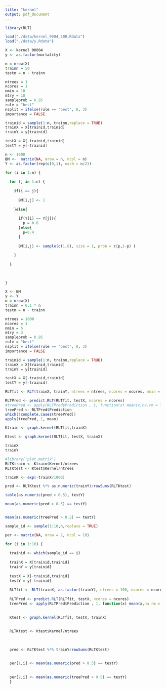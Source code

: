 ```yaml
---
title: "kernel"
output: pdf_document
---
```


```r

library(RLT)

load("./data/kernel_9004_500.Rdata")
load("./data/y.Rdata")

X <- kernel_90004
y <- as.factor(mortality)

n = nrow(X)
trainn = 50
testn = n - trainn

ntrees = 1
ncores = 1
nmin = 10
mtry = 10
sampleprob = 0.85
rule = "best"
nsplit = ifelse(rule == "best", 0, 3)
importance = FALSE

trainid = sample(1:n, trainn,replace = TRUE)
trainX = X[trainid,trainid]
trainY = y[trainid]

testX = X[-trainid,trainid]
testY = y[-trainid]

```


```r
n <- 1000
BM <-  matrix(NA, nrow = n, ncol = n)
Y <- as.factor(rep(c(0,1), each = n/2))

for (i in 1:n) {
  
  for (j in 1:n) {
    
    if(i == j){
      
      BM[i,j] <- 1
      
    }else{
      
      if(Y[i] == Y[j]){
        p = 0.6
      }else{
        p=0.4
      }
      
      BM[i,j] <- sample(c(1,0), size = 1, prob = c(p,1-p) )
      
    }
    
  }
  
  
  
}

```

```r
X <- BM
y <- Y
n = nrow(X)
trainn = 0.1 * n
testn = n - trainn

ntrees = 1000
ncores = 1
nmin = 5
mtry = 3
sampleprob = 0.85
rule = "best"
nsplit = ifelse(rule == "best", 0, 3)
importance = FALSE

trainid = sample(1:n, trainn,replace = TRUE)
trainX = X[trainid,trainid]
trainY = y[trainid]

testX = X[-trainid,trainid]
testY = y[-trainid]


```


```r
RLTfit <- RLT(trainX, trainY, ntrees = ntrees, ncores = ncores, nmin = nmin/2, mtry = mtry, split.gen = rule, nsplit = nsplit, resample.prob = sampleprob, importance = importance)

RLTPred <- predict.RLT(RLTfit, testX, ncores = ncores)
#treePred <- apply(RLTPred$Prediction , 1, function(x) mean(x,na.rm = TRUE))
treePred <- RLTPred$Prediction 
which(!complete.cases(treePred))
apply(treePred, 1, mean)

Ktrain <- graph.kernel(RLTfit,trainX)

Ktest <- graph.kernel(RLTfit, testX, trainX)
```


```r
trainX
trainY
```

```r
#library('plot.matrix')
RLTKtrain <- Ktrain$Kernel/ntrees
RLTKtest <- Ktest$Kernel/ntrees 

trainK <- exp(-trainX/1000)

pred <- RLTKtest %*% as.numeric(trainY)/rowSums(RLTKtest)

table(as.numeric(pred > 0.5), testY)

mean(as.numeric(pred > 0.5) == testY)


mean(as.numeric(treePred > 0.5) == testY)
```


```r
sample_id <- sample(1:10,n,replace = TRUE)

per <- matrix(NA, nrow = 2, ncol = 10)

for (i in 1:10) {
  
  trainid <- which(sample_id == i)
  
  trainX = X[trainid,trainid]
  trainY = y[trainid]
  
  testX = X[-trainid,trainid]
  testY = y[-trainid]
  
  RLTfit <- RLT(trainX, as.factor(trainY), ntrees = 100, ncores = ncores, nmin = nmin/2, mtry = mtry, split.gen = rule, nsplit = nsplit, resample.prob = sampleprob, importance = importance)
  
  RLTPred <- predict.RLT(RLTfit, testX, ncores = ncores)
  treePred <- apply(RLTPred$Prediction , 1, function(x) mean(x,na.rm = TRUE))
  
  
  Ktest <- graph.kernel(RLTfit, testX, trainX)
  
  
  RLTKtest <- Ktest$Kernel/ntrees 
  
  
  
  pred <- RLTKtest %*% trainY/rowSums(RLTKtest)
  
  
  per[1,i] <- mean(as.numeric(pred > 0.5) == testY)
  
  
  per[2,i] <- mean(as.numeric(treePred > 0.5) == testY)
  }

```




```r




```





